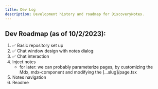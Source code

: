 ```yaml
---
title: Dev Log
description: Development history and roadmap for DiscoveryNotes.
---
```

## Dev Roadmap (as of 10/2/2023):

1. ✅ Basic repository set up
2. ✅ Chat window design with notes dialog
3. ✅ Chat interaction
4. Inject notes
    - for later: we can probably parameterize pages, by customizing the Mdx, mdx-component and modifying the [...slug]/page.tsx
5. Notes navigation
6. Readme